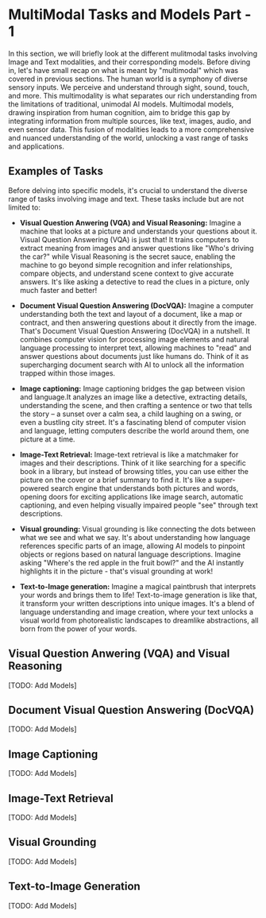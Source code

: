 # MultiModal Tasks and Models Part - 1

In this section, we will briefly look at the different mulitmodal tasks involving Image and Text modalities, and their corresponding models. Before diving in, let's have small recap on what is meant by "multimodal" which was covered in previous sections. The human world is a symphony of diverse sensory inputs. We perceive and understand through sight, sound, touch, and more. This multimodality is what separates our rich understanding from the limitations of traditional, unimodal AI models. Multimodal models, drawing inspiration from human cognition, aim to bridge this gap by integrating information from multiple sources, like text, images, audio, and even sensor data. This fusion of modalities leads to a more comprehensive and nuanced understanding of the world, unlocking a vast range of tasks and applications.

## Examples of Tasks
Before delving into specific models, it's crucial to understand the diverse range of tasks involving image and text. These tasks include but are not limited to:

- **Visual Question Anwering (VQA) and Visual Reasoning:** Imagine a machine that looks at a picture and understands your questions about it. Visual Question Answering (VQA) is just that! It trains computers to extract meaning from images and answer questions like "Who's driving the car?" while Visual Reasoning is the secret sauce, enabling the machine to go beyond simple recognition and infer relationships, compare objects, and understand scene context to give accurate answers. It's like asking a detective to read the clues in a picture, only much faster and better!

- **Document Visual Question Answering (DocVQA):** Imagine a computer understanding both the text and layout of a document, like a map or contract, and then answering questions about it directly from the image. That's Document Visual Question Answering (DocVQA) in a nutshell. It combines computer vision for processing image elements and natural language processing to interpret text, allowing machines to "read" and answer questions about documents just like humans do. Think of it as supercharging document search with AI to unlock all the information trapped within those images.

- **Image captioning:** Image captioning bridges the gap between vision and language.It analyzes an image like a detective, extracting details, understanding the scene, and then crafting a sentence or two that tells the story – a sunset over a calm sea, a child laughing on a swing, or even a bustling city street. It's a fascinating blend of computer vision and language, letting computers describe the world around them, one picture at a time.

- **Image-Text Retrieval:** Image-text retrieval is like a matchmaker for images and their descriptions. Think of it like searching for a specific book in a library, but instead of browsing titles, you can use either the picture on the cover or a brief summary to find it. It's like a super-powered search engine that understands both pictures and words, opening doors for exciting applications like image search, automatic captioning, and even helping visually impaired people "see" through text descriptions.

- **Visual grounding:** Visual grounding is like connecting the dots between what we see and what we say. It's about understanding how language references specific parts of an image, allowing AI models to pinpoint objects or regions based on natural language descriptions. Imagine asking "Where's the red apple in the fruit bowl?" and the AI instantly highlights it in the picture - that's visual grounding at work!

- **Text-to-Image generation:** Imagine a magical paintbrush that interprets your words and brings them to life! Text-to-image generation is like that, it transform your written descriptions into unique images. It's a blend of language understanding and image creation, where your text unlocks a visual world from photorealistic landscapes to dreamlike abstractions, all born from the power of your words.

## Visual Question Anwering (VQA) and Visual Reasoning
[TODO: Add Models]

## Document Visual Question Answering (DocVQA)
[TODO: Add Models]

## Image Captioning
[TODO: Add Models]

## Image-Text Retrieval
[TODO: Add Models]

## Visual Grounding
[TODO: Add Models]

## Text-to-Image Generation
[TODO: Add Models]